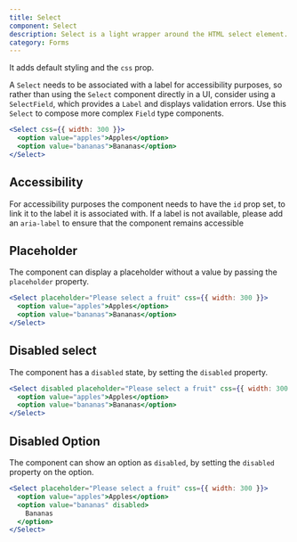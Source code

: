 ```yaml
---
title: Select
component: Select
description: Select is a light wrapper around the HTML select element.
category: Forms
---
```


It adds default styling and the `css` prop.

A `Select` needs to be associated with a label for accessibility purposes, so rather than using the `Select` component directly in a UI, consider using a `SelectField`, which provides a `Label` and displays validation errors. Use this `Select` to compose more complex `Field` type components.

```jsx preview
<Select css={{ width: 300 }}>
  <option value="apples">Apples</option>
  <option value="bananas">Bananas</option>
</Select>
```

## Accessibility

For accessibility purposes the component needs to have the `id` prop set, to link it to the label it is associated with. If a label is not available, please add an `aria-label` to ensure that the component remains accessible

## Placeholder

The component can display a placeholder without a value by passing the `placeholder` property.

```jsx preview
<Select placeholder="Please select a fruit" css={{ width: 300 }}>
  <option value="apples">Apples</option>
  <option value="bananas">Bananas</option>
</Select>
```

## Disabled select

The component has a `disabled` state, by setting the `disabled` property.

```jsx preview
<Select disabled placeholder="Please select a fruit" css={{ width: 300 }}>
  <option value="apples">Apples</option>
  <option value="bananas">Bananas</option>
</Select>
```

## Disabled Option

The component can show an option as `disabled`, by setting the `disabled` property on the option.

```jsx preview
<Select placeholder="Please select a fruit" css={{ width: 300 }}>
  <option value="apples">Apples</option>
  <option value="bananas" disabled>
    Bananas
  </option>
</Select>
```
